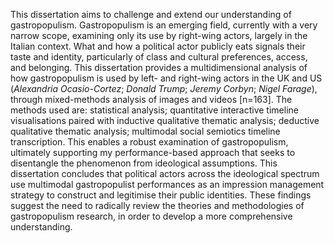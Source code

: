 This dissertation aims to challenge and extend our understanding of gastropopulism. Gastropopulism is an emerging field, currently with a very narrow scope, examining only its use by right-wing actors, largely in the Italian context. What and how a political actor publicly eats signals their taste and identity, particularly of class and cultural preferences, access, and belonging. This dissertation provides a multidimensional analysis of how gastropopulism is used by left- and right-wing actors in the UK and US (_Alexandria Ocasio-Cortez_; _Donald Trump_; _Jeremy Corbyn_; _Nigel Farage_), through mixed-methods analysis of images and videos [n=163]. The methods used are: statistical analysis; quantitative interactive timeline visualisations paired with inductive qualitative thematic analysis; deductive qualitative thematic analysis; multimodal social semiotics timeline transcription. This enables a robust examination of gastropopulism, ultimately supporting my performance-based approach that seeks to disentangle the phenomenon from ideological assumptions. This dissertation concludes that political actors across the ideological spectrum use multimodal gastropopulist performances as an impression management strategy to construct and legitimise their public identities. These findings suggest the need to radically review the theories and methodologies of gastropopulism research, in order to develop a more comprehensive understanding.
